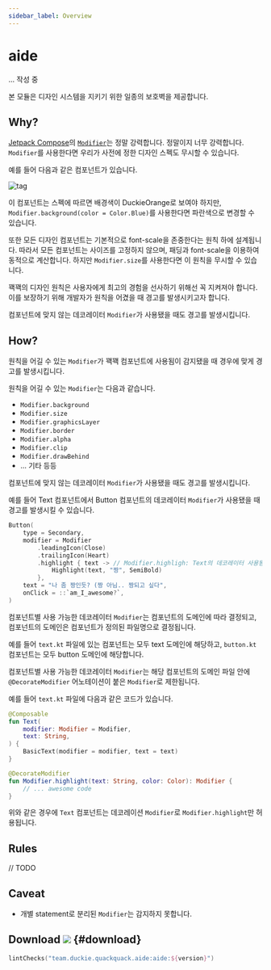 ```yaml
---
sidebar_label: Overview
---
```


# aide

... 작성 중

본 모듈은 디자인 시스템을 지키기 위한 일종의 보호벽을 제공합니다.

## Why?

[Jetpack Compose](https://developer.android.com/jetpack/compose)의 [`Modifier`](https://developer.android.com/jetpack/compose/modifiers)는 정말 강력합니다. 정말이지 너무 강력합니다. `Modifier`를 사용한다면 우리가 사전에 정한 디자인 스펙도 무시할 수 있습니다.

예를 들어 다음과 같은 컴포넌트가 있습니다.

![tag](images/tag.svg)

이 컴포넌트는 스펙에 따르면 배경색이 DuckieOrange로 보여야 하지만, `Modifier.background(color = Color.Blue)`를 사용한다면 파란색으로 변경할 수 있습니다.

또한 모든 디자인 컴포넌트는 기본적으로 font-scale을 존중한다는 원칙 하에 설계됩니다. 따라서 모든 컴포넌트는 사이즈를 고정하지 않으며, 패딩과 font-scale을 이용하여 동적으로 계산합니다. 하지만 `Modifier.size`를 사용한다면 이 원칙을 무시할 수 있습니다.

꽥꽥의 디자인 원칙은 사용자에게 최고의 경험을 선사하기 위해선 꼭 지켜져야 합니다. 이를 보장하기 위해 개발자가 원칙을 어겼을 때 경고를 발생시키고자 합니다.

컴포넌트에 맞지 않는 데코레이터 `Modifier`가 사용됐을 때도 경고를 발생시킵니다.

## How?

원칙을 어길 수 있는 `Modifier`가 꽥꽥 컴포넌트에 사용됨이 감지됐을 때 경우에 맞게 경고를 발생시킵니다.

원칙을 어길 수 있는 `Modifier`는 다음과 같습니다.

- `Modifier.background`
- `Modifier.size`
- `Modifier.graphicsLayer`
- `Modifier.border`
- `Modifier.alpha`
- `Modifier.clip`
- `Modifier.drawBehind`
- ... 기타 등등

컴포넌트에 맞지 않는 데코레이터 `Modifier`가 사용됐을 때도 경고를 발생시킵니다. 

예를 들어 Text 컴포넌트에서 Button 컴포넌트의 데코레이터 `Modifier`가 사용됐을 때 경고를 발생시킬 수 있습니다.

```kotlin
Button(
    type = Secondary,
    modifier = Modifier
        .leadingIcon(Close)
        .trailingIcon(Heart)
        .highlight { text -> // Modifier.highligh: Text의 데코레이터 사용됨 -> 빌드 에러 발생
            Highlight(text, "짱", SemiBold)
        },
    text = "나 좀 짱인듯? (짱 아님.. 짱되고 싶다",
    onClick = ::`am_I_awesome?`,
)
```

컴포넌트별 사용 가능한 데코레이터 `Modifier`는 컴포넌트의 도메인에 따라 결정되고, 컴포넌트의 도메인은 컴포넌트가 정의된 파일명으로 결정됩니다.

예를 들어 `text.kt` 파일에 있는 컴포넌트는 모두 text 도메인에 해당하고, `button.kt` 컴포넌트는 모두 button 도메인에 해당합니다.

컴포넌트별 사용 가능한 데코레이터 `Modifier`는 해당 컴포넌트의 도메인 파일 안에`@DecorateModifier` 어노테이션이 붙은 `Modifier`로 제한됩니다.

예를 들어 `text.kt` 파일에 다음과 같은 코드가 있습니다.

```kotlin
@Composable
fun Text(
    modifier: Modifier = Modifier,
    text: String,
) {
    BasicText(modifier = modifier, text = text)
}

@DecorateModifier
fun Modifier.highlight(text: String, color: Color): Modifier {
    // ... awesome code
}
```

위와 같은 경우에 `Text` 컴포넌트는 데코레이션 `Modifier`로 `Modifier.highlight`만 허용됩니다.

## Rules

// TODO

## Caveat

- 개별 statement로 분리된 `Modifier`는 감지하지 못합니다.

## Download ![](https://img.shields.io/maven-central/v/team.duckie.quackquack.aide/aide?style=flat-square) {#download}

```kotlin
lintChecks("team.duckie.quackquack.aide:aide:${version}")
```